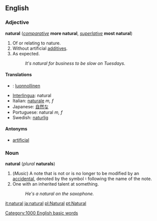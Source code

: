 ==English==
===Adjective===
'''natural''' (''[[comparative]]'' '''more natural''', ''[[superlative]]'' '''most natural''')

#Of or relating to nature.
#Without artificial [[additives]].
#As expected.
#:''It's natural for business to be slow on Tuesdays.''

====Translations====
*{{fi}}: [[luonnollinen]]
*[[Interlingua]]: natural
*Italian: [[naturale]] ''m, f''
*Japanese: [[自然な]]
*Portuguese: natural ''m, f''
*Swedish: [[naturlig]]

====Antonyms====
*[[artificial]]

===Noun===
'''natural''' (''plural'' '''naturals''')
#(''Music'') A note that is not or is no longer to be modified by an [[accidental]], denoted by the symbol &#9838; following the name of the note.
#One with an inherited talent at something.
#:''He's a natural on the saxophone.''

[[it:natural]]
[[ja:natural]]
[[pl:Natural]]
[[pt:Natural]]
[[Category:1000 English basic words]]
